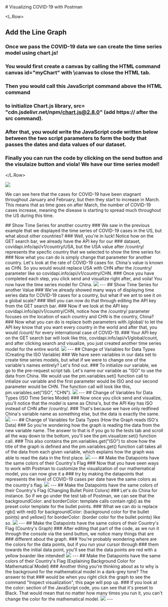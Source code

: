 

<!-- jeffrey's imgs -->

<!--->
<L.Column>

# Visualizing COVID-19 with Postman

</L.Column>

<!--->

<L.Row>

## Add the Line Graph

### Once we pass the COVID-19 data  we can create the time series model using chart.js!
### You would first create a canvas by calling the HTML command canvas id="myChart" with \canvas to close the HTML tab.
### Then you would call this JavaScript command above the HTML command 
### to initialize Chart.js library, src= "cdn.jsdelivr.net/npm/chart.js@2.8.0" (add https:// after the src command).
### After that, you would write the JavaScript code written below between the two script parameters to form the body that passes the dates and data values of our dataset.
### Finally you can run the code by clicking on the send button and the visulaize button and viola! We have our time series model!


</L.Row>


<img src = {usa_graph}/>

<Notes>
  <p> We can see here that the cases for COVID-19 have been stagnant throughout January and February, but then they start to increase
      in March. This means that as time goes on after March, the number of COVID-19 cases increase, meaning the disease is starting to
      spread much throughout the US during this time.
  </p>
    
</Notes>
  
<!--->

<L.Row>

## Show Time Series for another country

### We saw in the previous example that we displayed the time series of COVID-19 cases in the US, but what about other countries?
### Well, you're in luck! Notice how on the GET search bar, we already have the API key for our 
###    dataset, covidapi.info/api/v1/country/USA, but the USA value after /country/ represents the specfic country that we selected to show the time series for.
### Now what you can do is simply change that parameter for another country. Let's look at the rate of COVID-19 cases for. China's value is known as CHN. So you would would replace USA with CHN after the /country/ parameter like so covidapi.info/api/v1/country/CHN.
### Once you have completed each step, you click send and visualize right after, and voila! You now have the time series model for China.

</L.Row>


<img src = {china}/>

---

<L.Row>

## Show Time Series for another Value

### We've already showed many ways of displaying time series data for COVID-19 cases for a country, but what if we ant to see it on a global scale?
### Well you can now do that through editing the API key from the GET search bar.
### Now if we look at the API key covidapi.info/api/v1/country/CHN, notice how the /country/ parameter focuses on the location of each country and CHN is the country, China?
### Now what you can do is replace both parameters with /global/ to let the API key know that you want every country in the world and after that, you would /count/ for every international case of COVID-19.
### Your API key on the GET search bar will look like this, covidapi.info/api/v1/global/count, and after clicking search and visualize, you just created another time series model for the entire world.

</L.Row>


<img src = {global_graph}/>

---

<L.Row>

## Change of Variables for Data Types (Creating the ISO Variable)

### We have seen variables in our data set to create time series models, but what if we were to change one of the variable's names entirely? Let's find out.
### To initialize our variable, we go to the pre-request script tab. Let's name our variable as "ISO" to use the data from China. We would use the pm.variables.set() function call to intialize our variable and the first parameter would be ISO and our second parameter would be CHN. The function call will look like this, pm.variables.set("ISO", "CHN").

</L.Row>


<img src = {iso}/>

---

<L.Row>

## Change of Variables for Data Types (ISO Time Series Model)

### Now once you click send and visualize, you'll notice that the model is same as China's, but the API Key has ISO instead of CHN after /country/.
### That's because we have only redfined China's variable name as something else, but the data is exactly the same.

</L.Row>


<img src = {russel}/>

---

<L.Row>

## Change of Variables for Data Types (How the Graph reads ISO's Data)

### So you're wondering how the graph is reading the data from the new variable name. The answer to that is if you go to the tests tab and scroll all the way down to the bottom, you'll see the pm.visualizer.set() function call.
### This also contains the pm.variables.get("ISO") to show how the title of the graph is defined and the pm.variables.get() function call takes all of the data from each given variable, which explains how the graph was able to read the data in the first place.

</L.Row>


<img src = {iso_code}/>

---

<L.Row>

## Make the Datapoints have the same colors of their Country's Flag

###  Now that you have seen ways to work with Postman to customize the visualization of our mathematical model, you can now give it a
### try by making the datapoints that represents the level of COVID-19 cases per date have the same colors as the country's flag.

</L.Row>


<img src = {china_before_colors}/>

---

<L.Row>

## Make the Datapoints have the same colors of their Country's Flag (Changing Bullet Point Colors)

### Let's do China for instance. So if we go under the test tab of Postman, we can see that the backgroundColor: and borderColor: template calls contain rgb() as the preset color template for the bullet points.
### What we can do is replace rgb() with red() for backgroundColor: (background color for the bullet points) and yellow() for borderColor: (border color for the bullet points) like so.

</L.Row>


<img src = {image}/>

---

<L.Row>

## Make the Datapoints have the same colors of their Country's Flag (Country's Graph)

### After editing that part of the code, as we run it through the console via the send button, we notice many things that are
### different about the graph.
### You're probably wondering where are the colors for the data points, but if you run your cursor through
###   them towards the initial data point, you'll see that the data points are red with a yellow boarder like intended!

</L.Row>


<img src = {image_1}/>

---

<L.Row>

## Make the Datapoints have the same colors of their Country's Flag (Explaining Background Color for Mathematical Model)

### Another thing you're thinking about as to why is the background for the mathematical model in a dark-grey tone? The answer to that
###  would be when you right click the graph to see the command "Inspect visualization", this page will pop up.
### If you look at the color: section of the JavaScript code, you can see that it's preset to Black. That would mean that no matter how many times you run it, you can't change the color for the mathematical model.

</L.Row>


<img src = {image_2}/>

---
